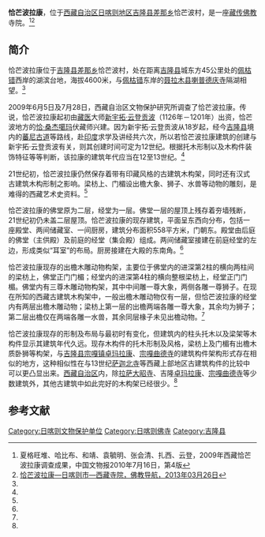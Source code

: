 {{Infobox Tibetan Buddhist monastery
|name =恰芒波拉康
|image =
|image size = 250px
|alt = 
|caption = 
|t=
|w=
|to = 
|ipa={{IPA|}}
|z=
|thdl=
|e=
|tc=恰芒波拉康
|s=恰芒波拉康
|p=
|m=
|k=
|pushpin_map = 
|latd =  | latm =  | lats =  | latNS = 
|longd=  | longm= | longs =| longEW = 
|iso_region = 
|map_caption = 
|mapsize = 
|location_country = 中国
|location = {{CHN}}[[西藏自治区|西藏自治区]][[日喀则地区|日喀则地区]][[吉隆县|吉隆县]]
|coordinates_display =
|founded_by = 
|date_founded =
|date_renovated =
|sect = 
|mather =
|children =
|dedicated_to = 
|tulku =
|head_lama = 
|head_mgh =
|no._of_monks = 
|architecture = 
|festivals =
|footnotes = 
}}
{{文物保护单位
| 级别 = 省级
| 省区市 = 西藏自治区
| 图片 = 
| 名称 = 恰芒波拉康
| 编号 = 5-37
| 分类 = 古建筑
| 时代 = 公元12世纪
| 所在 = [[日喀则地区|日喀则地区]][[吉隆县|吉隆县]][[差那乡|差那乡]]
| 登录 = 2009年11月19日
}}

'''恰芒波拉康'''，位于[[西藏自治区|西藏自治区]][[日喀则地区|日喀则地区]][[吉隆县|吉隆县]][[差那乡|差那乡]]恰芒波村，是一座[[藏传佛教|藏传佛教]]寺院。<ref name=xia>夏格旺堆、哈比布、和靖、袁毓明、张会清、扎西、云登，2009年西藏恰芒波拉康调查成果，中国文物报2010年7月16日，第4版</ref><ref name=fjdh>[http://www.fjdh.com/ffzt/fjhy/ahsy2013/03/200722219388.html 恰芒波拉康—日喀则市—西藏寺院，佛教导航，2013年03月26日]{{Dead link|date=2018年7月 |bot=InternetArchiveBot |fix-attempted=no }}</ref>

==简介==
恰芒波拉康位于[[吉隆县|吉隆县]][[差那乡|差那乡]]恰芒波村，处在距离[[吉隆县|吉隆县]]城东方45公里处的[[佩枯错|佩枯错]]西岸的湖滨台地，海拔4600米，与[[佩枯错|佩枯错]]东岸的[[聂拉木县|聂拉木县]][[喇普德庆寺|喇普德庆寺]]隔湖相望。<ref name=xia/>

2009年6月5日及7月28日，西藏自治区文物保护研究所调查了恰芒波拉康。传说，恰芒波拉康起初由[[藏医|藏医]]大师[[新宇拓·云登贡波|新宇拓·云登贡波]]（1126年－1201年）出资，恰芒波地方的[[恰·桑杰噶玛|恰·桑杰噶玛]]伏藏师兴建。因为新宇拓·云登贡波从18岁起，经今[[吉隆县|吉隆县]]境内的[[蕃尼古道|蕃尼古道]]等路线，赴[[印度|印度]]求学及讲经共六次，所以若恰芒波拉康建筑的创建与新宇拓·云登贡波有关，则其创建时间可定为12世纪。根据托木形制以及木构件装饰特征等等判断，该拉康的建筑年代应当在12至13世纪。<ref name=xia/>

21世纪初，恰芒波拉康仍然保存着带有印藏风格的古建筑木构架，同时还有汉式古建筑木构形制之影响。梁枋上、门楣设出檐大象、狮子、水兽等动物的雕刻，是难得的西藏艺术史资料。<ref name=xia/>

恰芒波拉康的佛堂原为二层，经堂为一层。佛堂一层的屋顶上残存着夯墙残断，21世纪初仍未盖二层屋顶。恰芒波拉康的现存建筑，平面呈东西向分布，包括一座殿堂、两间储藏室、一间厨房，建筑分布面积558平方米，门朝东。殿堂由后庭的佛堂（主供殿）及前庭的经堂（集会殿）组成。两间储藏室接建在前庭经堂的左边，形成类似“耳室”的布局。厨房接建在大殿的东南角。<ref name=xia/>

恰芒波拉康现存的出檐木雕动物构架，主要位于佛堂内的进深第2柱的横向两柱间的梁枋上，佛堂正门门楣；经堂内的进深第4柱的横向整根梁枋上，经堂正门门楣。佛堂内有三尊木雕动物构架，其中中间雕一尊大象，两侧各雕一尊狮子。在现在所知的西藏古建筑木构架中，一般出檐木雕动物仅有一层，但恰芒波拉康的经堂内有两层出檐木雕动物；梁枋上第一层的出檐两端各雕一尊大象，其余均为狮子；第二层出檐仅在两端各雕一水兽，其余同层椽子未见出檐动物。<ref name=xia/>

恰芒波拉康现存的形制及布局与最初时有变化，但建筑内的柱头托木以及梁架等木构件显示其建筑年代久远。现存木构件的托木形制及风格，梁枋上及门楣有出檐木质卧狮等构架，与[[吉隆县|吉隆县]][[宗嘎镇|宗嘎镇]][[卓玛拉康|卓玛拉康]]、[[曲德寺_(吉隆县)|宗嘎曲德寺]]的建筑构件架构形式存在相似的地方，这种相似性在与13世纪[[萨迦寺|萨迦北寺]]等西藏上部地区古建筑构件的比较中可以更凸显出来。[[西藏自治区|西藏自治区]]内，除[[拉萨|拉萨]][[大昭寺|大昭寺]]、吉隆[[卓玛拉康|卓玛拉康]]、[[曲德寺_(吉隆县)|宗嘎曲德寺]]等少数建筑外，其他古建筑中如此完好的木构架已经很少。<ref name=xia/>

==参考文献==
{{reflist}}

{{日喀则地标}}
[[Category:日喀则文物保护单位|Category:日喀则文物保护单位]]
[[Category:日喀则佛寺|Category:日喀则佛寺]]
[[Category:吉隆县|Category:吉隆县]]